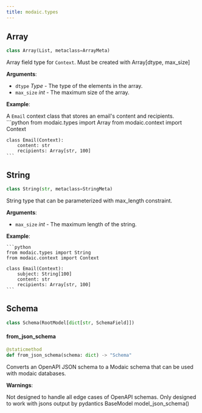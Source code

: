 ```yaml
---
title: modaic.types
---
```


## Array

```python
class Array(List, metaclass=ArrayMeta)
```

Array field type for `Context`. Must be created with Array[dtype, max_size]

**Arguments**:

- `dtype` _Type_ - The type of the elements in the array.
- `max_size` _int_ - The maximum size of the array.
  

**Example**:

  A `Email` context class that stores an email's content and recipients.
    ```python
    from modaic.types import Array
    from modaic.context import Context

    class Email(Context):
        content: str
        recipients: Array[str, 100]
    ```

## String

```python
class String(str, metaclass=StringMeta)
```

String type that can be parameterized with max_length constraint.

**Arguments**:

- `max_size` _int_ - The maximum length of the string.
  

**Example**:

    ```python
    from modaic.types import String
    from modaic.context import Context

    class Email(Context):
        subject: String[100]
        content: str
        recipients: Array[str, 100]
    ```

## Schema

```python
class Schema(RootModel[dict[str, SchemaField]])
```

#### from\_json\_schema

```python
@staticmethod
def from_json_schema(schema: dict) -> "Schema"
```

Converts an OpenAPI JSON schema to a Modaic schema that can be used with modaic databases.

**Warnings**:

  Not designed to handle all edge cases of OpenAPI schemas. Only designed to work with jsons output by pydantics BaseModel model_json_schema()

